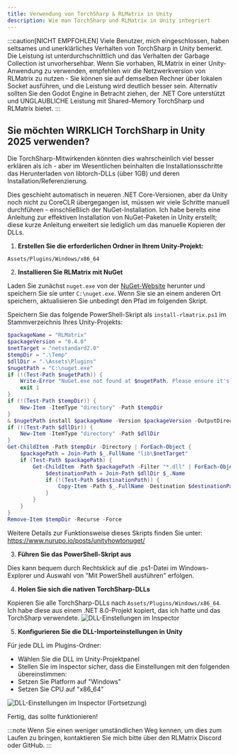```yaml
---
title: Verwendung von TorchSharp & RLMatrix in Unity
description: Wie man TorchSharp und RLMatrix in Unity integriert
---
```

:::caution[NICHT EMPFOHLEN]
Viele Benutzer, mich eingeschlossen, haben seltsames und unerklärliches Verhalten von TorchSharp in Unity bemerkt. Die Leistung ist unterdurchschnittlich und das Verhalten der Garbage Collection ist unvorhersehbar.
Wenn Sie vorhaben, RLMatrix in einer Unity-Anwendung zu verwenden, empfehlen wir die Netzwerkversion von RLMatrix zu nutzen - Sie können sie auf demselben Rechner über lokalen Socket ausführen, und die Leistung wird deutlich besser sein.
Alternativ sollten Sie den Godot Engine in Betracht ziehen, der .NET Core unterstützt und UNGLAUBLICHE Leistung mit Shared-Memory TorchSharp und RLMatrix bietet.
:::


## Sie möchten WIRKLICH TorchSharp in Unity 2025 verwenden?

Die TorchSharp-Mitwirkenden könnten dies wahrscheinlich viel besser erklären als ich - aber im Wesentlichen beinhalten die Installationsschritte das Herunterladen von libtorch-DLLs (über 1GB) und deren Installation/Referenzierung.

Dies geschieht automatisch in neueren .NET Core-Versionen, aber da Unity noch nicht zu CoreCLR übergegangen ist, müssen wir viele Schritte manuell durchführen - einschließlich der NuGet-Installation.
Ich habe bereits eine Anleitung zur effektiven Installation von NuGet-Paketen in Unity erstellt; diese kurze Anleitung erweitert sie lediglich um das manuelle Kopieren der DLLs.


1. **Erstellen Sie die erforderlichen Ordner in Ihrem Unity-Projekt:**
```
Assets/Plugins/Windows/x86_64
```

2. **Installieren Sie RLMatrix mit NuGet**

Laden Sie zunächst `nuget.exe` von der [NuGet-Website](https://www.nuget.org/downloads) herunter und speichern Sie sie unter `C:\nuget.exe`. Wenn Sie sie an einem anderen Ort speichern, aktualisieren Sie unbedingt den Pfad im folgenden Skript.

Speichern Sie das folgende PowerShell-Skript als `install-rlmatrix.ps1` im Stammverzeichnis Ihres Unity-Projekts:

```powershell
$packageName = "RLMatrix"
$packageVersion = "0.4.0"
$netTarget = "netstandard2.0"
$tempDir = ".\Temp"
$dllDir = ".\Assets\Plugins"
$nugetPath = "C:\nuget.exe"
if (!(Test-Path $nugetPath)) {
    Write-Error "NuGet.exe not found at $nugetPath. Please ensure it's installed there or update the path."
    exit 1
}
if (!(Test-Path $tempDir)) {
    New-Item -ItemType "directory" -Path $tempDir
}
& $nugetPath install $packageName -Version $packageVersion -OutputDirectory $tempDir
if (!(Test-Path $dllDir)) {
    New-Item -ItemType "directory" -Path $dllDir
}
Get-ChildItem -Path $tempDir -Directory | ForEach-Object {
    $packagePath = Join-Path $_.FullName "lib\$netTarget"
    if (Test-Path $packagePath) {
        Get-ChildItem -Path $packagePath -Filter "*.dll" | ForEach-Object {
            $destinationPath = Join-Path $dllDir $_.Name
            if (!(Test-Path $destinationPath)) {
                Copy-Item -Path $_.FullName -Destination $destinationPath
            }
        }
    }
}
Remove-Item $tempDir -Recurse -Force
```

Weitere Details zur Funktionsweise dieses Skripts finden Sie unter: https://www.nurupo.io/posts/unityhowtonuget/

3. **Führen Sie das PowerShell-Skript aus**

Dies kann bequem durch Rechtsklick auf die .ps1-Datei im Windows-Explorer und Auswahl von "Mit PowerShell ausführen" erfolgen.

4. **Holen Sie sich die nativen TorchSharp-DLLs**

Kopieren Sie alle TorchSharp-DLLs nach `Assets/Plugins/Windows/x86_64`. Ich habe diese aus einem .NET 8.0-Projekt kopiert, das ich hatte und das TorchSharp verwendete.
![DLL-Einstellungen im Inspector](/images/unity-torchsharp/dll-settings1.png)

5. **Konfigurieren Sie die DLL-Importeinstellungen in Unity**

Für jede DLL im Plugins-Ordner:
- Wählen Sie die DLL im Unity-Projektpanel
- Stellen Sie im Inspector sicher, dass die Einstellungen mit den folgenden übereinstimmen:
- Setzen Sie Platform auf "Windows"
- Setzen Sie CPU auf "x86_64"


![DLL-Einstellungen im Inspector (Fortsetzung)](/images/unity-torchsharp/dll-settings2.png)

Fertig, das sollte funktionieren!

:::note
Wenn Sie einen weniger umständlichen Weg kennen, um dies zum Laufen zu bringen, kontaktieren Sie mich bitte über den RLMatrix Discord oder GitHub.
:::